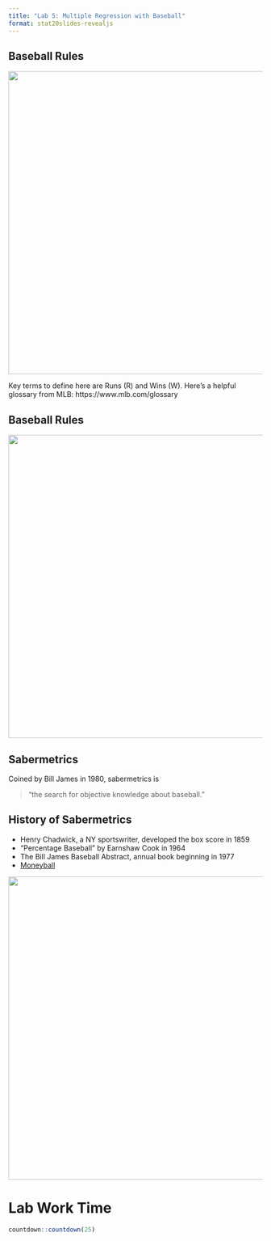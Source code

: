 ```yaml
---
title: "Lab 5: Multiple Regression with Baseball"
format: stat20slides-revealjs
---
```


## Baseball Rules

![](images/baseball_rules.png){fig-align=center width=600}

:::{.notes}
Key terms to define here are Runs (R) and Wins (W).
Here's a helpful glossary from MLB: https://www.mlb.com/glossary
:::

## Baseball Rules

![](images/baseball_diamond.png){fig-align=center width=600}


## Sabermetrics

Coined by Bill James in 1980, sabermetrics is

> “the search for objective knowledge about baseball.”


## History of Sabermetrics

- Henry Chadwick, a NY sportswriter, developed the box score in 1859
- "Percentage Baseball" by Earnshaw Cook in 1964
- The Bill James Baseball Abstract, annual book beginning in 1977
- [Moneyball](https://www.youtube.com/watch?v=Tzin1DgexlE)
<!-- - [Moneyball](https://www.youtube.com/watch?v=pWgyy_rlmag) Alternative (crass) -->

![](images/box_score.jpeg){fig-align=center width=600}

# Lab Work Time

```r
countdown::countdown(25)
```

